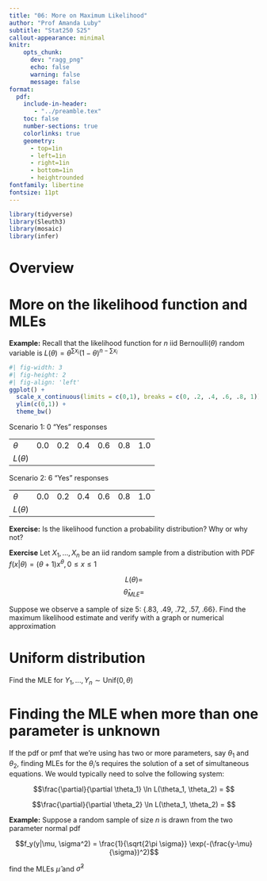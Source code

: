 ```yaml
---
title: "06: More on Maximum Likelihood"
author: "Prof Amanda Luby"
subtitle: "Stat250 S25"
callout-appearance: minimal
knitr:
    opts_chunk: 
      dev: "ragg_png"
      echo: false
      warning: false
      message: false
format:
  pdf:
    include-in-header: 
       - "../preamble.tex"
    toc: false
    number-sections: true
    colorlinks: true
    geometry:
      - top=1in
      - left=1in
      - right=1in
      - bottom=1in
      - heightrounded
fontfamily: libertine
fontsize: 11pt
---
```



```r
library(tidyverse)
library(Sleuth3)
library(mosaic)
library(infer)
```

# Overview

\vspace{1in}

# More on the likelihood function and MLEs

**Example:** Recall that the likelihood function for $n$ iid Bernoulli($\theta$) random variable is $L(\theta) = \theta^{\sum x_i} (1-\theta)^{n - \sum x_i}$

:::: {layout="[0.5, 0.5]"}

:::{#firstcol}
```r
#| fig-width: 3
#| fig-height: 2
#| fig-align: 'left'
ggplot() + 
  scale_x_continuous(limits = c(0,1), breaks = c(0, .2, .4, .6, .8, 1)) + 
  ylim(c(0,1)) + 
  theme_bw()
```
:::

:::{#secondcol}
Scenario 1: 0 "Yes" responses

|             |     |     |     |     |     |     |
|-------------|-----|-----|-----|-----|-----|-----|
| $\theta$    | 0.0   | 0.2  | 0.4  | 0.6  | 0.8  | 1.0   |
| $L(\theta)$ |     |     |     |     |     |     |

Scenario 2: 6 "Yes" responses 

|             |     |     |     |     |     |     |
|-------------|-----|-----|-----|-----|-----|-----|
| $\theta$    | 0.0   | 0.2  | 0.4  | 0.6  | 0.8  | 1.0   |
| $L(\theta)$ |     |     |     |     |     |     |
:::

::::


**Exercise:** Is the likelihood function a probability distribution? Why or why not?

\vspace{2in}


**Exercise** Let $X_1, ..., X_n$ be an iid random sample from a distribution with PDF $f(x|\theta)= (\theta + 1)x^\theta, 0 \le x \le 1$

$$L(\theta) =$$
$$\hat\theta_{MLE}=$$

Suppose we observe a sample of size 5: {.83, .49, .72, .57, .66}. Find the maximum likelihood estimate and verify with a graph or numerical approximation

\vspace{3in}

# Uniform distribution

Find the MLE for $Y_1, ..., Y_n \sim \text{Unif}(0, \theta)$

\vspace{5in}

# Finding the MLE when more than one parameter is unknown

If the pdf or pmf that we're using has two or more parameters, say $\theta_1$ and $\theta_2$, finding MLEs for the $\theta_i$'s requires the solution of a set of simultaneous equations. We would typically need to solve the following system: 

$$\frac{\partial}{\partial \theta_1} \ln L(\theta_1, \theta_2) = $$


$$\frac{\partial}{\partial \theta_2} \ln L(\theta_1, \theta_2) = $$

**Example:** Suppose a random sample of size $n$ is drawn from the two parameter normal pdf

$$f_y(y|\mu, \sigma^2) = \frac{1}{\sqrt{2\pi \sigma}} \exp(-(\frac{y-\mu}{\sigma})^2)$$

find the MLEs $\hat{\mu}$ and $\hat\sigma^2$
